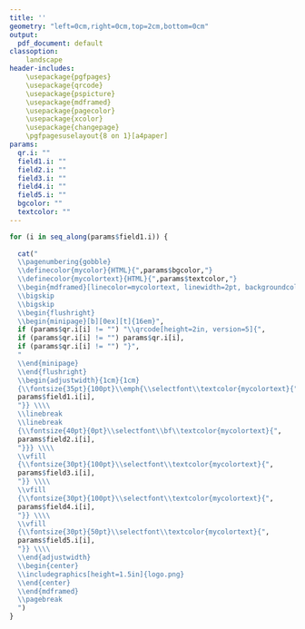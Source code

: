 ```yaml
---
title: ''
geometry: "left=0cm,right=0cm,top=2cm,bottom=0cm"
output:
  pdf_document: default
classoption: 
    landscape
header-includes:
    \usepackage{pgfpages}
    \usepackage{qrcode}
    \usepackage{pspicture}
    \usepackage{mdframed}
    \usepackage{pagecolor}
    \usepackage{xcolor}
    \usepackage{changepage}
    \pgfpagesuselayout{8 on 1}[a4paper]
params:
  qr.i: ""
  field1.i: ""
  field2.i: ""
  field3.i: ""
  field4.i: ""
  field5.i: ""
  bgcolor: ""
  textcolor: ""
---
```


```r

for (i in seq_along(params$field1.i)) {
  
  cat("
  \\pagenumbering{gobble}
  \\definecolor{mycolor}{HTML}{",params$bgcolor,"}
  \\definecolor{mycolortext}{HTML}{",params$textcolor,"}
  \\begin{mdframed}[linecolor=mycolortext, linewidth=2pt, backgroundcolor=mycolor]\n
  \\bigskip
  \\bigskip
  \\begin{flushright}
  \\begin{minipage}[b][0ex][t]{16em}",
  if (params$qr.i[i] != "") "\\qrcode[height=2in, version=5]{",
  if (params$qr.i[i] != "") params$qr.i[i],
  if (params$qr.i[i] != "") "}",
  "
  \\end{minipage}
  \\end{flushright}
  \\begin{adjustwidth}{1cm}{1cm}
  {\\fontsize{35pt}{100pt}\\emph{\\selectfont\\textcolor{mycolortext}{",
  params$field1.i[i],
  "}} \\\\
  \\linebreak
  \\linebreak
  {\\fontsize{40pt}{0pt}\\selectfont\\bf\\textcolor{mycolortext}{", 
  params$field2.i[i],
  "}}} \\\\
  \\vfill
  {\\fontsize{30pt}{100pt}\\selectfont\\textcolor{mycolortext}{", 
  params$field3.i[i],
  "}} \\\\
  \\vfill
  {\\fontsize{30pt}{100pt}\\selectfont\\textcolor{mycolortext}{",
  params$field4.i[i],
  "}} \\\\
  \\vfill
  {\\fontsize{30pt}{50pt}\\selectfont\\textcolor{mycolortext}{",
  params$field5.i[i],
  "}} \\\\
  \\end{adjustwidth}
  \\begin{center}
  \\includegraphics[height=1.5in]{logo.png}
  \\end{center}
  \\end{mdframed}
  \\pagebreak
  ")
}
```



